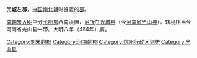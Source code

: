 '''光城左郡'''，[[中国|中国]][[南北朝|南北朝]]时设置的[[郡|郡]]。

[[刘宋|南朝宋]][[大明_(刘宋)|大明]]中分[[弋阳郡|弋阳郡]]西南境置，[[治所|治所]]在[[光城县|光城县]]（今[[河南省|河南省]][[光山县|光山县]]）。辖境相当今河南省光山县一带。大明八年（464年）废。

{{南北朝行政区划小作品}}
[[Category:刘宋的郡|Category:刘宋的郡]]
[[Category:河南的郡|Category:河南的郡]]
[[Category:信阳行政区划史|Category:信阳行政区划史]]
[[Category:光山县|Category:光山县]]